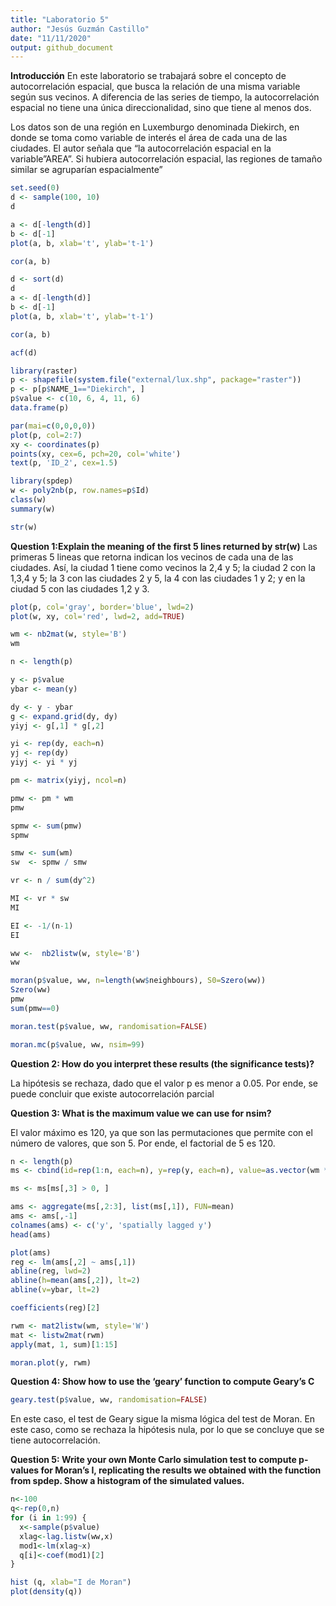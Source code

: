---
title: "Laboratorio 5"
author: "Jesús Guzmán Castillo"
date: "11/11/2020"
output: github_document
---
**Introducción**
En este laboratorio se trabajará sobre el concepto de autocorrelación espacial, que busca la relación de una misma variable según sus vecinos. A diferencia de las series de tiempo, la autocorrelación espacial no tiene una única direccionalidad, sino que tiene al menos dos. 

Los datos son de una región en Luxemburgo denominada Diekirch, en donde se toma como variable de interés el área de cada una de las ciudades. El autor señala que "la autocorrelación espacial en la variable "AREA". Si hubiera autocorrelación espacial, las regiones de tamaño similar se agruparían espacialmente"

```{r,include=FALSE}
set.seed(0)
d <- sample(100, 10)
d
```

```{r,include=FALSE}
a <- d[-length(d)]
b <- d[-1]
plot(a, b, xlab='t', ylab='t-1')
```


```{r,include=FALSE}
cor(a, b)
```

```{r,include=FALSE}
d <- sort(d)
d
a <- d[-length(d)]
b <- d[-1]
plot(a, b, xlab='t', ylab='t-1')
```

```{r,include=FALSE}
cor(a, b)
```

```{r,include=FALSE}
acf(d)
```


```{r,include=FALSE}
library(raster)
p <- shapefile(system.file("external/lux.shp", package="raster"))
p <- p[p$NAME_1=="Diekirch", ]
p$value <- c(10, 6, 4, 11, 6)
data.frame(p)

```

```{r,echo=FALSE, include=TRUE}
par(mai=c(0,0,0,0))
plot(p, col=2:7)
xy <- coordinates(p)
points(xy, cex=6, pch=20, col='white')
text(p, 'ID_2', cex=1.5)
```

```{r,include=FALSE}
library(spdep)
w <- poly2nb(p, row.names=p$Id)
class(w)
summary(w)

```

```{r}
str(w)
```

**Question 1:Explain the meaning of the first 5 lines returned by str(w)**
Las primeras 5 lineas que retorna indican los vecinos de cada una de las ciudades. Así, la ciudad 1 tiene como vecinos la 2,4 y 5; la ciudad 2 con la 1,3,4 y 5; la 3 con las ciudades 2 y 5, la 4 con las ciudades 1 y 2; y en la ciudad 5 con las ciudades 1,2 y 3.


```{r,include=FALSE}
plot(p, col='gray', border='blue', lwd=2)
plot(w, xy, col='red', lwd=2, add=TRUE)
```

```{r, include=FALSE}
wm <- nb2mat(w, style='B')
wm
```

```{r, include=FALSE}
n <- length(p)
```

```{r, include=FALSE}
y <- p$value
ybar <- mean(y)
```


```{r, include=FALSE}
dy <- y - ybar
g <- expand.grid(dy, dy)
yiyj <- g[,1] * g[,2]
```

```{r, include=FALSE}
yi <- rep(dy, each=n)
yj <- rep(dy)
yiyj <- yi * yj
```


```{r, include=FALSE}
pm <- matrix(yiyj, ncol=n)
```

```{r, include=FALSE}
pmw <- pm * wm
pmw
```

```{r, include=FALSE}
spmw <- sum(pmw)
spmw
```

```{r, include=FALSE}
smw <- sum(wm)
sw  <- spmw / smw
```

```{r}
vr <- n / sum(dy^2)
```

```{r, include=FALSE}
MI <- vr * sw
MI
```

```{r, include=FALSE}
EI <- -1/(n-1)
EI
```
```{r, include=FALSE}
ww <-  nb2listw(w, style='B')
ww
```

```{r, include=FALSE}
moran(p$value, ww, n=length(ww$neighbours), S0=Szero(ww))
Szero(ww)
pmw
sum(pmw==0)
```

```{r}
moran.test(p$value, ww, randomisation=FALSE)

```

```{r}
moran.mc(p$value, ww, nsim=99)
```
**Question 2: How do you interpret these results (the significance tests)?**

La hipótesis se rechaza, dado que el valor p es menor a 0.05. Por ende, se puede concluir que existe autocorrelación parcial

**Question 3: What is the maximum value we can use for nsim?**

  El valor máximo es 120, ya que son las permutaciones que permite con el número de valores, que son 5. Por ende, el factorial de 5 es 120.


```{r, include=FALSE}
n <- length(p)
ms <- cbind(id=rep(1:n, each=n), y=rep(y, each=n), value=as.vector(wm * y))
```

```{r, include=FALSE}
ms <- ms[ms[,3] > 0, ]
```

```{r, include=FALSE}
ams <- aggregate(ms[,2:3], list(ms[,1]), FUN=mean)
ams <- ams[,-1]
colnames(ams) <- c('y', 'spatially lagged y')
head(ams)
```

```{r, include=FALSE}
plot(ams)
reg <- lm(ams[,2] ~ ams[,1])
abline(reg, lwd=2)
abline(h=mean(ams[,2]), lt=2)
abline(v=ybar, lt=2)
```

```{r, include=FALSE}
coefficients(reg)[2]
```

```{r, include=FALSE}
rwm <- mat2listw(wm, style='W')
mat <- listw2mat(rwm)
apply(mat, 1, sum)[1:15]

```

```{r, include=FALSE}
moran.plot(y, rwm)
```

**Question 4: Show how to use the ‘geary’ function to compute Geary’s C**

```{r, include=FALSE}
geary.test(p$value, ww, randomisation=FALSE)
```

En este caso, el test de Geary sigue la misma lógica del test de Moran. En este caso, como se rechaza la hipótesis nula, por lo que se concluye que se tiene autocorrelación. 


**Question 5: Write your own Monte Carlo simulation test to compute p-values for Moran’s I, replicating the results we obtained with the function from spdep. Show a histogram of the simulated values.**

```{r}
n<-100
q<-rep(0,n)
for (i in 1:99) {
  x<-sample(p$value)
  xlag<-lag.listw(ww,x)
  mod1<-lm(xlag~x)
  q[i]<-coef(mod1)[2]
}

hist (q, xlab="I de Moran")
plot(density(q))



```


